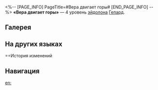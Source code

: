 <%-- [PAGE_INFO]
PageTitle=#Вера двигает горы#
[END_PAGE_INFO] --%>
{{Эйдолон Инфобокс
|Название         = Вера двигает горы
|Изображение      = Эйдолон Вера двигает горы.png
|Персонаж         = Гепард
|Уровень          = 4
|Длительность     = 
|Описание         = Когда Гепард находится на поле боя, сопротивление эффектам всех союзников повышается на 20%.
|Свойство1        = 
|Масштабирование1 = 
}}
'''«Вера двигает горы»''' — 4 уровень [[эйдолон]]а [[Гепард]].

==Галерея==
{{Галерея|position=left|captionalign=center
|Персонаж Гепард Эйдолон 4.png|Осколок Эйдолона
}}

==На других языках==
{{На других языках
|en   = Faith Moves Mountains
|zhs  = 精诚所至
|zht  = 精誠所至
|ja   = {{Rubi|確固|かっこ}}たる{{Rubi|意志|いし}}
|ko   = 지성이면 감천
|es   = La fe mueve montañas
|fr   = La foi déplace les montagnes
|ru   = Вера двигает горы
|th   = Faith Moves Mountains
|vi   = Luôn Luôn Chân Thành
|de   = Der Glaube versetzt Berge
|id   = Faith Moves Mountains
|pt   = A Fé Move Montanhas
}}

==История изменений
{{История изменений|3.5}}

==Навигация==
{{Навык Навбокс|Гепард}}

[[en:]]